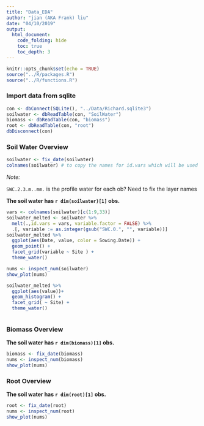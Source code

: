 ```yaml
---
title: "Data_EDA"
author: "jian (AKA Frank) liu"
date: "04/10/2019"
output:
  html_document: 
    code_folding: hide
    toc: true
    toc_depth: 3
---
```




```r
knitr::opts_chunk$set(echo = TRUE)
source("../R/packages.R")
source("../R/functions.R")
```

### Import data from sqlite

```r
con <- dbConnect(SQLite(), "../Data/Richard.sqlite3")
soilwater <- dbReadTable(con, "SoilWater")
biomass <- dbReadTable(con, "biomass")
root <- dbReadTable(con, "root")
dbDisconnect(con)
```


### Soil Water Overview 

```r
soilwater <- fix_date(soilwater)
colnames(soilwater) # to copy the names for id.vars which will be used in the melt fun. 
```

_Note:_

`SWC.2.3.m..mm.` is the profile water for each ob?
Need to fix the layer names

**The soil water has `r dim(soilwater)[1]` obs. **


```r
vars <- colnames(soilwater)[c(1:9,33)]
soilwater_melted <- soilwater %>% 
  melt(.,id.vars = vars, variable.factor = FALSE) %>% 
  .[, variable := as.integer(gsub("SWC.0.", "", variable))]
soilwater_melted %>% 
  ggplot(aes(Date, value, color = Sowing.Date)) + 
  geom_point() +
  facet_grid(variable ~ Site ) +
  theme_water()
```


```r
nums <- inspect_num(soilwater)
show_plot(nums)
```

```r
soilwater_melted %>% 
  ggplot(aes(value))+
  geom_histogram() +
  facet_grid( ~ Site) +
  theme_water()



```

### Biomass Overview 


**The soil water has `r dim(biomass)[1]` obs. **


```r
biomass <- fix_date(biomass)
nums <- inspect_num(biomass)
show_plot(nums)
```

### Root Overview 

**The soil water has `r dim(root)[1]` obs. **

```r
root <- fix_date(root)
nums <- inspect_num(root)
show_plot(nums)
```